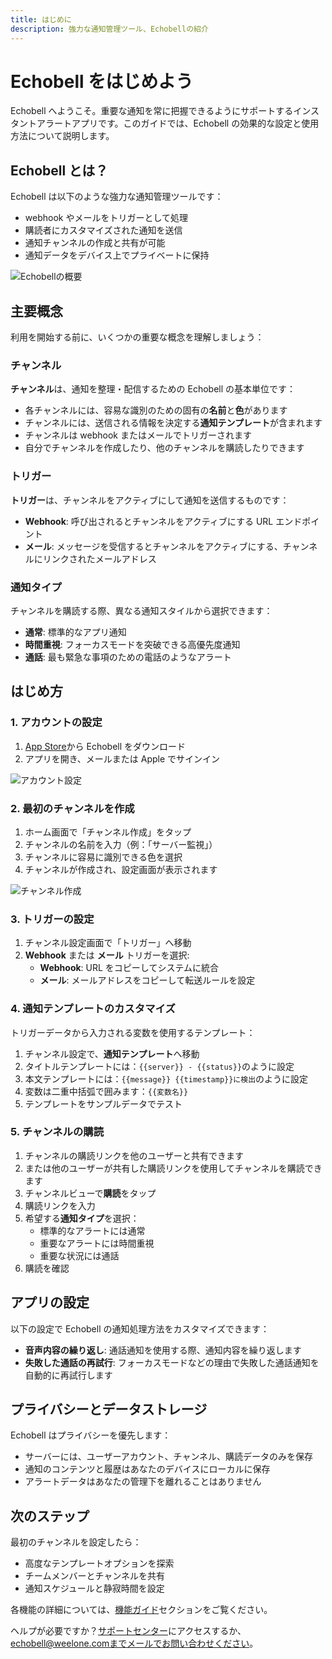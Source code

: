 ```yaml
---
title: はじめに
description: 強力な通知管理ツール、Echobellの紹介
---
```


# Echobell をはじめよう

Echobell へようこそ。重要な通知を常に把握できるようにサポートするインスタントアラートアプリです。このガイドでは、Echobell の効果的な設定と使用方法について説明します。

## Echobell とは？

Echobell は以下のような強力な通知管理ツールです：

- webhook やメールをトリガーとして処理
- 購読者にカスタマイズされた通知を送信
- 通知チャンネルの作成と共有が可能
- 通知データをデバイス上でプライベートに保持

![Echobellの概要](/images/docs/screenshot-overview.en.webp)

## 主要概念

利用を開始する前に、いくつかの重要な概念を理解しましょう：

### チャンネル

**チャンネル**は、通知を整理・配信するための Echobell の基本単位です：

- 各チャンネルには、容易な識別のための固有の**名前**と**色**があります
- チャンネルには、送信される情報を決定する**通知テンプレート**が含まれます
- チャンネルは webhook またはメールでトリガーされます
- 自分でチャンネルを作成したり、他のチャンネルを購読したりできます

### トリガー

**トリガー**は、チャンネルをアクティブにして通知を送信するものです：

- **Webhook**: 呼び出されるとチャンネルをアクティブにする URL エンドポイント
- **メール**: メッセージを受信するとチャンネルをアクティブにする、チャンネルにリンクされたメールアドレス

### 通知タイプ

チャンネルを購読する際、異なる通知スタイルから選択できます：

- **通常**: 標準的なアプリ通知
- **時間重視**: フォーカスモードを突破できる高優先度通知
- **通話**: 最も緊急な事項のための電話のようなアラート

## はじめ方

### 1. アカウントの設定

1. [App Store](https://apps.apple.com/app/id6743597198)から Echobell をダウンロード
2. アプリを開き、メールまたは Apple でサインイン

![アカウント設定](/images/docs/screenshot-sign-in.en.webp)

### 2. 最初のチャンネルを作成

1. ホーム画面で「チャンネル作成」をタップ
2. チャンネルの名前を入力（例：「サーバー監視」）
3. チャンネルに容易に識別できる色を選択
4. チャンネルが作成され、設定画面が表示されます

![チャンネル作成](/images/docs/screenshot-create-channel.en.webp)

### 3. トリガーの設定

1. チャンネル設定画面で「トリガー」へ移動
2. **Webhook** または **メール** トリガーを選択:
   - **Webhook**: URL をコピーしてシステムに統合
   - **メール**: メールアドレスをコピーして転送ルールを設定

### 4. 通知テンプレートのカスタマイズ

トリガーデータから入力される変数を使用するテンプレート：

1. チャンネル設定で、**通知テンプレート**へ移動
2. タイトルテンプレートには：`{{server}} - {{status}}`のように設定
3. 本文テンプレートには：`{{message}} {{timestamp}}に検出`のように設定
4. 変数は二重中括弧で囲みます：`{{変数名}}`
5. テンプレートをサンプルデータでテスト

### 5. チャンネルの購読

1. チャンネルの購読リンクを他のユーザーと共有できます
2. または他のユーザーが共有した購読リンクを使用してチャンネルを購読できます
3. チャンネルビューで**購読**をタップ
4. 購読リンクを入力
5. 希望する**通知タイプ**を選択：
   - 標準的なアラートには通常
   - 重要なアラートには時間重視
   - 重要な状況には通話
6. 購読を確認

## アプリの設定

以下の設定で Echobell の通知処理方法をカスタマイズできます：

- **音声内容の繰り返し**: 通話通知を使用する際、通知内容を繰り返します
- **失敗した通話の再試行**: フォーカスモードなどの理由で失敗した通話通知を自動的に再試行します

## プライバシーとデータストレージ

Echobell はプライバシーを優先します：

- サーバーには、ユーザーアカウント、チャンネル、購読データのみを保存
- 通知のコンテンツと履歴はあなたのデバイスにローカルに保存
- アラートデータはあなたの管理下を離れることはありません

## 次のステップ

最初のチャンネルを設定したら：

- 高度なテンプレートオプションを探索
- チームメンバーとチャンネルを共有
- 通知スケジュールと静寂時間を設定

各機能の詳細については、[機能ガイド](/ja/docs/features)セクションをご覧ください。

ヘルプが必要ですか？[サポートセンター](/ja/docs/support)にアクセスするか、echobell@weelone.comまでメールでお問い合わせください。
